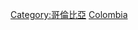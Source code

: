 {{Catnav|頁面分類|地理|国家|按國家分類|各國地理}}
{{Catnav|頁面分類|各種主題的頁面分類|按國家分類|各國地理}}
{{Commons category|Geography of Colombia}}

[[Category:哥倫比亞|Category:哥倫比亞]]
[[Category:南美洲各国地理|Colombia]]